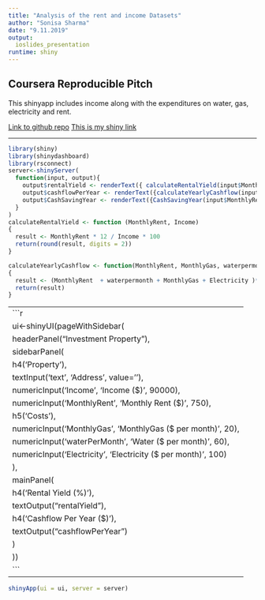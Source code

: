 ---
title: "Analysis of the rent and income Datasets"
author: "Sonisa Sharma"
date: "9.11.2019"
output:
  ioslides_presentation
runtime: shiny
---

## Coursera Reproducible Pitch


This shinyapp includes income along with the expenditures on water, gas, electricity and rent.

[Link to github repo](https://github.com/sonisa/Week4DevelopingDataProducts)
[This is my shiny link](https://sonisa56.shinyapps.io/Week4Developingdataproducts_Sharma/#5)

---

```{r, echo=FALSE}
library(shiny)
library(shinydashboard)
library(rsconnect)
server<-shinyServer(
  function(input, output){
    output$rentalYield <- renderText({ calculateRentalYield(input$MonthlyRent, input$Income) })
    output$cashflowPerYear <- renderText({calculateYearlyCashflow(input$MonthlyRent, input$waterPerMonth, input$MonthlyGas, input$Electricity)})
    output$CashSavingYear <- renderText({CashSavingYear(input$MonthlyRent, input$waterPerMonth, input$MonthlyGas, input$Electricity)})
  }
)
calculateRentalYield <- function (MonthlyRent, Income) 
{
  result <- MonthlyRent * 12 / Income * 100
  return(round(result, digits = 2))
}

calculateYearlyCashflow <- function(MonthlyRent, MonthlyGas, waterpermonth, Electricity)
{
  result <- (MonthlyRent  + waterpermonth + MonthlyGas + Electricity )* 12
  return(result)
}
```

---
```{r ui,echo = TRUE}
ui<-shinyUI(pageWithSidebar(
  headerPanel("Investment Property"),
  sidebarPanel(
    h4('Property'),
    textInput('text', 'Address', value=''),
    numericInput('Income', 'Income ($)', 90000),
    numericInput('MonthlyRent', 'Monthly Rent ($)', 750),
    h5('Costs'),
    numericInput('MonthlyGas', 'MonthlyGas ($ per month)', 20),
    numericInput('waterPerMonth', 'Water ($ per month)', 60),
    numericInput('Electricity', 'Electricity ($ per month)', 100)
  ),
  mainPanel(
    h4('Rental Yield (%)'),
    textOutput("rentalYield"),
    h4('Cashflow Per Year ($)'),
    textOutput("cashflowPerYear")
  )
))
```
---
```{r, echo=TRUE}
shinyApp(ui = ui, server = server)
```

